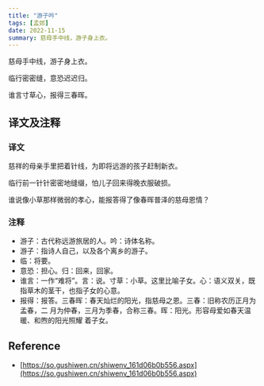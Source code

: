 ```yaml
---
title: "游子吟"
tags: [孟郊]
date: 2022-11-15
summary: 慈母手中线，游子身上衣。
---
```


慈母手中线，游子身上衣。

临行密密缝，意恐迟迟归。

谁言寸草心，报得三春晖。

## 译文及注释

### 译文

慈祥的母亲手里把着针线，为即将远游的孩子赶制新衣。

临行前一针针密密地缝缀，怕儿子回来得晚衣服破损。

谁说像小草那样微弱的孝心，能报答得了像春晖普泽的慈母恩情？

### 注释

- 游子：古代称远游旅居的人。吟：诗体名称。
- 游子：指诗人自己，以及各个离乡的游子。
- 临：将要。
- 意恐：担心。归：回来，回家。
- 谁言：一作“难将”。言：说。寸草：小草。这里比喻子女。心：语义双关，既指草木的茎干，也指子女的心意。
- 报得：报答。三春晖：春天灿烂的阳光，指慈母之恩。三春：旧称农历正月为孟春，二
  月为仲春，三月为季春，合称三春。晖：阳光。形容母爱如春天温暖、和煦的阳光照耀
  着子女。

## Reference

- [https://so.gushiwen.cn/shiwenv_161d06b0b556.aspx](https://so.gushiwen.cn/shiwenv_161d06b0b556.aspx)